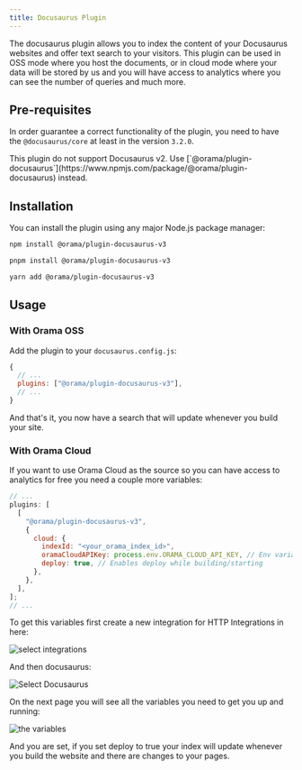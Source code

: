 ```yaml
---
title: Docusaurus Plugin
---
```



The docusaurus plugin allows you to index the content of your Docusaurus websites and offer text search to your visitors.
This plugin can be used in OSS mode where you host the documents, or in cloud mode where your data will be stored by us and you will have access to analytics where you can see the number of queries and much more.

## Pre-requisites

In order guarantee a correct functionality of the plugin, you need to have the `@docusaurus/core` at least in the version `3.2.0`.

<Aside type="caution">
This plugin do not support Docusaurus v2. Use [`@orama/plugin-docusaurus`](https://www.npmjs.com/package/@orama/plugin-docusaurus) instead.
</Aside>

## Installation

You can install the plugin using any major Node.js package manager:

```bash copy
npm install @orama/plugin-docusaurus-v3
```

```bash copy
pnpm install @orama/plugin-docusaurus-v3
```

```bash copy
yarn add @orama/plugin-docusaurus-v3
```

## Usage

### With Orama OSS

Add the plugin to your `docusaurus.config.js`:

```js
{
  // ...
  plugins: ["@orama/plugin-docusaurus-v3"],
  // ...
}
```

And that's it, you now have a search that will update whenever you build your site.

### With Orama Cloud

If you want to use Orama Cloud as the source so you can have access to analytics for free you need a couple more variables:

```js
// ...
plugins: [
  [
    "@orama/plugin-docusaurus-v3",
    {
      cloud: {
        indexId: "<your_orama_index_id>",
        oramaCloudAPIKey: process.env.ORAMA_CLOUD_API_KEY, // Env variable suggested
        deploy: true, // Enables deploy while building/starting
      },
    },
  ],
];
// ...
```

To get this variables first create a new integration for HTTP Integrations in here:

<img
  src='/oss/docussarus-1.png'
  alt='select integrations'
/>

And then docusaurus:

<img
  src='/oss/docussarus-2.png'
  alt='Select Docusaurus'
/>

On the next page you will see all the variables you need to get you up and running:

<img
  src='/oss/docussarus-3.png'
  alt="the variables"
/>

And you are set, if you set deploy to true your index will update whenever you build the website and there are changes to your pages.
